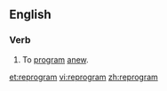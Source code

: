 ==English==

===Verb===
{{en-verb|reprogram|m|ing}}

#{{computing}} To [[program]] [[anew]].

[[et:reprogram]]
[[vi:reprogram]]
[[zh:reprogram]]